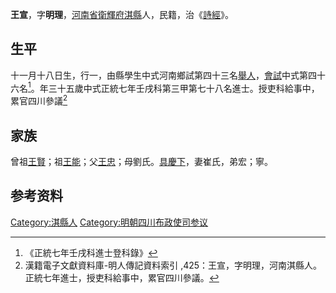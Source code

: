 {{Otheruses|other=名为王宣的其他人物|王宣}}
{{明清人物信息框
| 姓名 = 王宣
| 原名 =
| 圖片名稱= 
| 圖片大小 =
| 圖片說明 = 
| 最高職務 =
| 國家 = 大明 
| 爵位 =
| 籍貫 = [[河南省|河南省]][[衛輝府|衛輝府]][[淇縣|淇縣]]
| 族裔 = 
| 旗籍 = 
| 字號 = 
| 諡號 =
| 出生日期 = 十一月十八日
| 出生地點 =
| 逝世日期 = 
| 逝世地點 =
| 墓葬 =
| 配偶 = 崔氏
| 親屬 = 曾祖[[王賢|王賢]]，祖[[王能|王能]]，父[[王忠|王忠]]，母劉氏
| 出身 =
* 正統七年壬戌科進士
| 經歷 =
| 著作 =  
*
*
*
}}
'''王宣'''{{BD|1408年||1467年||}}，字'''明理'''，[[河南省|河南省]][[衛輝府|衛輝府]][[淇縣|淇縣]]人，民籍，治《[[詩經|詩經]]》。

== 生平 ==
十一月十八日生，行一，由縣學生中式河南鄉試第四十三名[[舉人|舉人]]，[[會試|會試]]中式第四十六名<ref>《正統七年壬戌科進士登科錄》</ref>。年三十五歲中式正統七年壬戌科第三甲第七十八名進士。授吏科給事中，累官四川參議<ref>漢籍電子文獻資料庫-明人傳記資料索引 ,425：王宣，字明理，河南淇縣人。正統七年進士，授吏科給事中，累官四川參議。</ref>

== 家族 ==
曾祖[[王賢|王賢]]；祖[[王能|王能]]；父[[王忠|王忠]]；母劉氏。[[具慶下|具慶下]]，妻崔氏，弟宏；寧。

== 参考资料 ==
{{reflist}}

{{正統七年壬戌科殿试金榜}}

{{Authority control}}

{{DEFAULTSORT:}}
[[Category:淇縣人|Category:淇縣人]]
[[Category:明朝四川布政使司参议|Category:明朝四川布政使司参议]]


{{明朝人物小作品}}